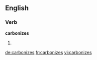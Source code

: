 ==English==

===Verb===
'''carbonizes'''

# {{third-person singular of|carbonize}}

[[de:carbonizes]]
[[fr:carbonizes]]
[[vi:carbonizes]]